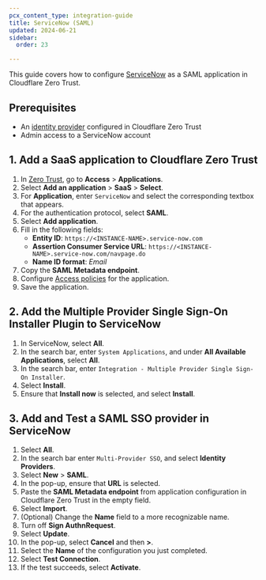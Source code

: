 ```yaml
---
pcx_content_type: integration-guide
title: ServiceNow (SAML)
updated: 2024-06-21
sidebar:
  order: 23

---
```


This guide covers how to configure [ServiceNow](https://docs.servicenow.com/bundle/washingtondc-platform-security/page/integrate/single-sign-on/task/t_CreateASAML2Upd1SSOConfigMultiSSO.html) as a SAML application in Cloudflare Zero Trust.

## Prerequisites

* An [identity provider](/cloudflare-one/identity/idp-integration/) configured in Cloudflare Zero Trust
* Admin access to a ServiceNow account

## 1. Add a SaaS application to Cloudflare Zero Trust

1. In [Zero Trust](https://one.dash.cloudflare.com), go to **Access** > **Applications**.
2. Select **Add an application** > **SaaS** > **Select**.
3. For **Application**, enter `ServiceNow` and select the corresponding textbox that appears.
4. For the authentication protocol, select **SAML**.
5. Select **Add application**.
6. Fill in the following fields:
   * **Entity ID**: `https://<INSTANCE-NAME>.service-now.com`
   * **Assertion Consumer Service URL**: `https://<INSTANCE-NAME>.service-now.com/navpage.do`
   * **Name ID format**: *Email*
7. Copy the **SAML Metadata endpoint**.
8. Configure [Access policies](/cloudflare-one/policies/access/) for the application.
9. Save the application.

## 2. Add the Multiple Provider Single Sign-On Installer Plugin to ServiceNow

1. In ServiceNow, select **All**.
2. In the search bar, enter `System Applications`, and under **All Available Applications**, select **All**.
3. In the search bar, enter `Integration - Multiple Provider Single Sign-On Installer`.
4. Select **Install**.
5. Ensure that **Install now** is selected, and select **Install**.

## 3. Add and Test a SAML SSO provider in ServiceNow

1. Select **All**.
2. In the search bar enter `Multi-Provider SSO`, and select **Identity Providers**.
3. Select **New** > **SAML**.
4. In the pop-up, ensure that **URL** is selected.
5. Paste the **SAML Metadata endpoint** from application configuration in Cloudflare Zero Trust in the empty field.
6. Select **Import**.
7. (Optional) Change the **Name** field to a more recognizable name.
8. Turn off **Sign AuthnRequest**.
9. Select **Update**.
10. In the pop-up, select **Cancel** and then **>**.
11. Select the **Name** of the configuration you just completed.
12. Select **Test Connection**.
13. If the test succeeds, select **Activate**.
